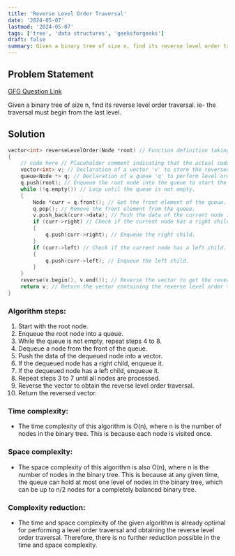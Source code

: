 ```yaml
---
title: 'Reverse Level Order Traversal'
date: '2024-05-07'
lastmod: '2024-05-07'
tags: ['tree', 'data structures', 'geeksforgeeks']
draft: false
summary: Given a binary tree of size n, find its reverse level order traversal. ie- the traversal must begin from the last level.
---
```


## Problem Statement

[GFG Question Link](https://www.geeksforgeeks.org/problems/reverse-level-order-traversal/1)

Given a binary tree of size n, find its reverse level order traversal. ie- the traversal must begin from the last level.

## Solution

```cpp
vector<int> reverseLevelOrder(Node *root) // Function definition taking a pointer to the root node as argument and returning a vector of integers.
{
    // code here // Placeholder comment indicating that the actual code will be written here.
    vector<int> v; // Declaration of a vector 'v' to store the reversed level order traversal.
    queue<Node *> q; // Declaration of a queue 'q' to perform level order traversal.
    q.push(root); // Enqueue the root node into the queue to start the traversal.
    while (!q.empty()) // Loop until the queue is not empty.
    {
        Node *curr = q.front(); // Get the front element of the queue.
        q.pop(); // Remove the front element from the queue.
        v.push_back(curr->data); // Push the data of the current node into the vector.
        if (curr->right) // Check if the current node has a right child.
        {
            q.push(curr->right); // Enqueue the right child.
        }
        if (curr->left) // Check if the current node has a left child.
        {
            q.push(curr->left); // Enqueue the left child.
        }
    }
    reverse(v.begin(), v.end()); // Reverse the vector to get the reverse level order traversal.
    return v; // Return the vector containing the reverse level order traversal.
}
```

### Algorithm steps:

1. Start with the root node.
2. Enqueue the root node into a queue.
3. While the queue is not empty, repeat steps 4 to 8.
4. Dequeue a node from the front of the queue.
5. Push the data of the dequeued node into a vector.
6. If the dequeued node has a right child, enqueue it.
7. If the dequeued node has a left child, enqueue it.
8. Repeat steps 3 to 7 until all nodes are processed.
9. Reverse the vector to obtain the reverse level order traversal.
10. Return the reversed vector.

### Time complexity:
- The time complexity of this algorithm is O(n), where n is the number of nodes in the binary tree. This is because each node is visited once.

### Space complexity:
- The space complexity of this algorithm is also O(n), where n is the number of nodes in the binary tree. This is because at any given time, the queue can hold at most one level of nodes in the binary tree, which can be up to n/2 nodes for a completely balanced binary tree.

### Complexity reduction:
- The time and space complexity of the given algorithm is already optimal for performing a level order traversal and obtaining the reverse level order traversal. Therefore, there is no further reduction possible in the time and space complexity.
